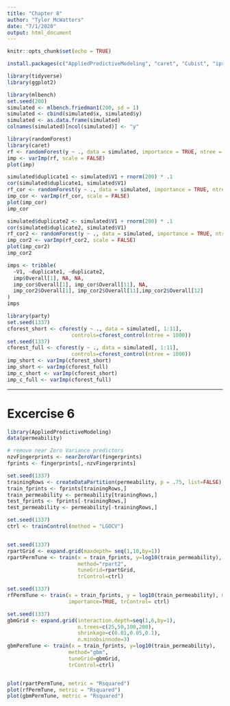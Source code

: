 ```yaml
---
title: "Chapter 8"
author: "Tyler McWatters"
date: "7/1/2020"
output: html_document
---
```


```r
knitr::opts_chunk$set(echo = TRUE)
```

```r
install.packages(c("AppliedPredictiveModeling", "caret", "Cubist", "ipred","mlbench", "multcomp", "party", "randomForest"))

```

```r
library(tidyverse)
library(ggplot2)
```


```r
library(mlbench)
set.seed(200)
simulated <- mlbench.friedman1(200, sd = 1)
simulated <- cbind(simulated$x, simulated$y)
simulated <- as.data.frame(simulated)
colnames(simulated)[ncol(simulated)] <- "y"
```

```r
library(randomForest)
library(caret)
rf <- randomForest(y ~ ., data = simulated, importance = TRUE, ntree = 1000)
imp <- varImp(rf, scale = FALSE)
plot(imp)
```

```r
simulated$duplicate1 <- simulated$V1 + rnorm(200) * .1
cor(simulated$duplicate1, simulated$V1)
rf_cor <- randomForest(y ~ ., data = simulated, importance = TRUE, ntree = 1000)
imp_cor <- varImp(rf_cor, scale = FALSE)
plot(imp_cor)
imp_cor
```

```r
simulated$duplicate2 <- simulated$V1 + rnorm(200) * .1
cor(simulated$duplicate2, simulated$V1)
rf_cor2 <- randomForest(y ~ ., data = simulated, importance = TRUE, ntree = 1000)
imp_cor2 <- varImp(rf_cor2, scale = FALSE)
plot(imp_cor2)
imp_cor2
```

```r
imps <- tribble(
  ~V1, ~duplicate1, ~duplicate2,
  imp$Overall[1], NA, NA,
  imp_cor$Overall[1], imp_cor$Overall[11], NA,
  imp_cor2$Overall[1], imp_cor2$Overall[11],imp_cor2$Overall[12]
)
imps
```

```r
library(party)
set.seed(1337)
cforest_short <- cforest(y ~ ., data = simulated[, 1:11],
                     controls=cforest_control(ntree = 1000))
set.seed(1337)
cforest_full <- cforest(y ~ ., data = simulated[, 1:11],
                     controls=cforest_control(ntree = 1000))
imp_short <- varImp(cforest_short)
imp_short <- varImp(cforest_full)
imp_c_short <- varImp(cforest_short)
imp_c_full <- varImp(cforest_full)

```

---
# Excercise 6
```r
library(AppliedPredictiveModeling)
data(permeability)

# remove near Zero Variance predictors 
nzvFingerprints <- nearZeroVar(fingerprints)
fprints <- fingerprints[,-nzvFingerprints]

set.seed(1337)
trainingRows <- createDataPartition(permeability, p = .75, list=FALSE)
train_fprints <- fprints[trainingRows,]
train_permeability <- permeability[trainingRows,]
test_fprints <- fprints[-trainingRows,]
test_permeability <- permeability[-trainingRows,]

set.seed(1337)
ctrl <- trainControl(method = "LGOCV")


set.seed(1337)
rpartGrid <- expand.grid(maxdepth= seq(1,10,by=1))
rpartPermTune <- train(x = train_fprints, y=log10(train_permeability),
                       method="rpart2",
                       tuneGrid=rpartGrid,
                       trControl=ctrl)

set.seed(1337)
rfPermTune <- train(x = train_fprints, y = log10(train_permeability), method="rf", tuneLength=10,
                    importance=TRUE, trControl= ctrl)

set.seed(1337)
gbmGrid <- expand.grid(interaction.depth=seq(1,6,by=1),
                       n.trees=c(25,50,100,200),
                       shrinkage=c(0.01,0.05,0.1),
                       n.minobsinnode=3)
gbmPermTune <- train(x = train_fprints, y=log10(train_permeability),
                    method="gbm",
                    tuneGrid=gbmGrid,
                    trControl=ctrl)


plot(rpartPermTune, metric = "Rsquared")
plot(rfPermTune, metric = "Rsquared")
plot(gbmPermTune, metric = "Rsquared")
```










